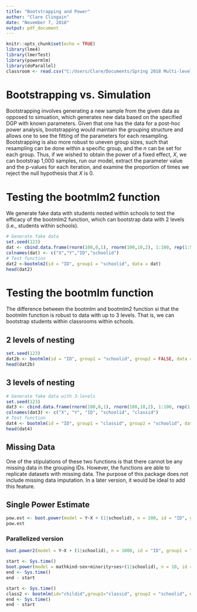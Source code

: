 ```yaml
---
title: "Bootstrapping and Power"
author: "Clare Clingain"
date: "November 7, 2018"
output: pdf_document
---
```


```r
knitr::opts_chunk$set(echo = TRUE)
library(lme4)
library(lmerTest)
library(powermlm)
library(doParallel)
classroom <- read.csv("C:/Users/Clare/Documents/Spring 2018 Multi-level Modeling Nested Data/classroom.csv", stringsAsFactors = T)
```

# Bootstrapping vs. Simulation

Bootstrapping involves generating a new sample from the given data as opposed to simuation, which generates new data based on the specified DGP with known parameters. Given that one has the data for a post-hoc power analysis, bootstrapping would maintain the grouping structure and allows one to see the fitting of the parameters for each resampling. Bootstrapping is also more robust to uneven group sizes, such that resampling can be done within a specific group, and the *n* can be set for each group. Thus, if we wished to obtain the power of a fixed effect, *X*, we can bootstrap 1,000 samples, run our model, extract the parameter value and the p-values for each iteration, and examine the proportion of times we reject the null hypothesis that *X* is 0. 

# Testing the bootmlm2 function

We generate fake data with students nested within schools to test the efficacy of the bootmlm2 function, which can bootstrap data with 2 levels (i.e., students within schools). 

```r
# Generate fake data
set.seed(123)
dat <- cbind.data.frame(rnorm(100,0,1), rnorm(100,10,2), 1:100, rep(1:5, 20))
colnames(dat) <- c("X","Y","ID","schoolid")
# Test function
dat2 <-bootmlm2(id = "ID", group1 = "schoolid", data = dat)
head(dat2)
```

# Testing the bootmlm function

The difference between the bootmlm and bootmlm2 function si that the bootmlm function is robust to data with up to 3 levels. That is, we can bootstrap students within classrooms within schools. 

## 2 levels of nesting

```r
set.seed(123)
dat2b <- bootmlm(id = "ID", group1 = "schoolid", group2 = FALSE, data = dat)
head(dat2b)
```

## 3 levels of nesting

```r
# Generate fake data with 3-levels
set.seed(123)
dat3 <- cbind.data.frame(rnorm(100,0,1), rnorm(100,10,2), 1:100, rep(1:5, 20), rep(1:5, each = 20))
colnames(dat3) <- c("X", "Y", "ID", "schoolid", "classid")
# Test function 
dat4 <- bootmlm(id = "ID", group1 = "classid", group2 = "schoolid", data = dat3)
head(dat4)
```

## Missing Data

One of the stipulations of these two functions is that there cannot be any missing data in the grouping IDs. However, the functions are able to replicate datasets with missing data.
The purpose of this package does not include missing data imputation. In a later version, it would be ideal to add this feature. 

## Single Power Estimate

```r
pow.est <- boot.power(model = Y~X + (1|schoolid), n = 100, id = "ID", group1 = "schoolid", group2 = FALSE, data = dat)
pow.est
```

### Parallelized version

```r
boot.power2(model = Y~X + (1|schoolid), n = 1000, id = "ID", group1 = "schoolid", group2 = FALSE, data = dat)
```

```r
start <- Sys.time() 
boot.power(model = mathkind~sex+minority+ses+(1|schoolid), n = 10, id = "childid", group1 = "classid", group2 = "schoolid", data = classroom)
end <- Sys.time() 
end - start
```

```r
start <- Sys.time()
class2 <- bootmlm(id="childid",group1="classid", group2 = "schoolid", data = classroom)
end <- Sys.time()
end - start
```

